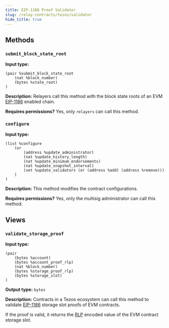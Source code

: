 ```yaml
---
title: EIP-1186 Proof Validator
slug: /relay-contracts/tezos/validator
hide_title: true
---
```


## Methods

### `submit_block_state_root`

**Input type:**

```
(pair %submit_block_state_root
    (nat %block_number)
    (bytes %state_root)
)
```

**Description:** Relayers call this method with the block state roots of an EVM [EIP-1186](https://eips.ethereum.org/EIPS/eip-1186) enabled chain.

**Requires permissions?** Yes, only `relayers` can call this method.

<div class="padding-vert--md"></div>

### `configure`

**Input type:**

```
(list %configure
    (or
        (address %update_administrator)
        (nat %update_history_length)
        (nat %update_minimum_endorsements)
        (nat %update_snapshot_interval)
        (set %update_validators (or (address %add) (address %remove)))
    )
)
```

**Description:** This method modifies the contract configurations.

**Requires permissions?** Yes, only the multisig administrator can call this method.

<div class="padding-vert--md"></div>

## Views

### `validate_storage_proof`

**Input type:**

```
(pair
    (bytes %account)
    (bytes %account_proof_rlp)
    (nat %block_number)
    (bytes %storage_proof_rlp)
    (bytes %storage_slot)
)
```

**Output type:** `bytes`

**Description:** Contracts in a Tezos ecosystem can call this method to validate [EIP-1186](https://eips.ethereum.org/EIPS/eip-1186) storage slot proofs of EVM contracts.

If the proof is valid, it returns the [RLP](https://ethereum.org/en/developers/docs/data-structures-and-encoding/rlp) encoded value of the EVM contract storage slot.
